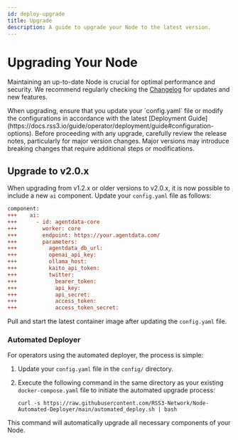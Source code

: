 ```yaml
---
id: deploy-upgrade
title: Upgrade
description: A guide to upgrade your Node to the latest version.
---
```


# Upgrading Your Node

Maintaining an up-to-date Node is crucial for optimal performance and security.
We recommend regularly checking the [Changelog](https://github.com/RSS3-Network/Node/releases) for updates and new features.

<Callout type="info">
When upgrading, ensure that you update your `config.yaml` file or modify the configurations in accordance with the latest [Deployment Guide](https://docs.rss3.io/guide/operator/deployment/guide#configuration-options).
</Callout>

<Callout type="warning">
Before proceeding with any upgrade, carefully review the release notes, particularly for major version changes.
Major versions may introduce breaking changes that require additional steps or modifications.
</Callout>

## Upgrade to v2.0.x

When upgrading from v1.2.x or older versions to v2.0.x, it is now possible to include a new `ai` component.
Update your `config.yaml` file as follows:

```diff
component:
+++    ai:
+++      - id: agentdata-core
+++        worker: core
+++        endpoint: https://your.agentdata.com/
+++        parameters:
+++          agentdata_db_url:
+++          openai_api_key:
+++          ollama_host:
+++          kaito_api_token:
+++          twitter:
+++            bearer_token:
+++            api_key:
+++            api_secret:
+++            access_token:
+++            access_token_secret:
```

Pull and start the latest container image after updating the `config.yaml` file.

### Automated Deployer

For operators using the automated deployer, the process is simple:

1. Update your `config.yaml` file in the `config/` directory.
2. Execute the following command in the same directory as your existing `docker-compose.yaml` file to initiate the automated upgrade process:

    ```shell
    curl -s https://raw.githubusercontent.com/RSS3-Network/Node-Automated-Deployer/main/automated_deploy.sh | bash
    ```

This command will automatically upgrade all necessary components of your Node.
